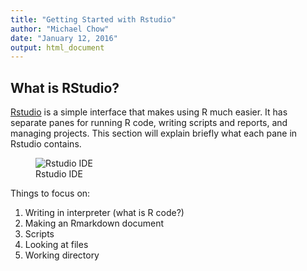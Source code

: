 ```yaml
---
title: "Getting Started with Rstudio"
author: "Michael Chow"
date: "January 12, 2016"
output: html_document
---
```


What is RStudio?
----------------
[Rstudio](https://www.rstudio.com/) is a simple interface that makes using R much easier.
It has separate panes for running R code, writing scripts and reports, and managing projects. This section will explain briefly what each pane in Rstudio contains.

![Rstudio IDE](rstudio.png)

Things to focus on:

1. Writing in interpreter (what is R code?)
2. Making an Rmarkdown document
3. Scripts
4. Looking at files
5. Working directory